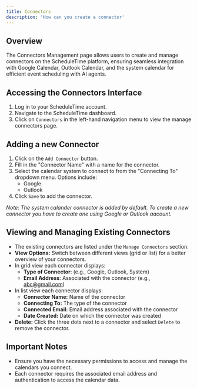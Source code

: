 ```yaml
---
title: Connectors
description: 'How can you create a connector'
---
```


## Overview
The Connectors Management page allows users to create and manage connectors on the ScheduleTime platform, ensuring seamless integration with Google Calendar, Outlook Calendar, and the system calendar for efficient event scheduling with AI agents.

## Accessing the Connectors Interface
1. Log in to your ScheduleTime account.
2. Navigate to the ScheduleTime dashboard.
3. Click on `Connectors` in the left-hand navigation menu to view the manage connectors page.

## Adding a new Connector
1. Click on the `Add Connector` button.
2. Fill in the "Connector Name" with a name for the connector.
3. Select the calendar system to connect to from the "Connecting To" dropdown menu. Options include:
    - Google
    - Outlook
4. Click `Save` to add the connector.

*Note: The system calander connector is added by default. To create a new connector you have to create one using Google or Outlook aacount.*

## Viewing and Managing Existing Connectors

- The existing connectors are listed under the `Manage Connectors` section.
- **View Options:** Switch between different views (grid or list) for a better overview of your connectors.
- In grid view each connector displays:
  - **Type of Connector**: (e.g., Google, Outlook, System)
  - **Email Address**: Associated with the connector (e.g., abc@gmail.com)
- In list view each connector displays:
    - **Connector Name:** Name of the connector
    - **Connecting To:** The type of the connector
    - **Connected Email:** Email address associated with the connector
    - **Date Created:** Date on which the connector was created
- **Delete:** Click the three dots next to a connector and select `Delete` to remove the connector.

## Important Notes
- Ensure you have the necessary permissions to access and manage the calendars you connect.
- Each connector requires the associated email address and authentication to access the calendar data.
